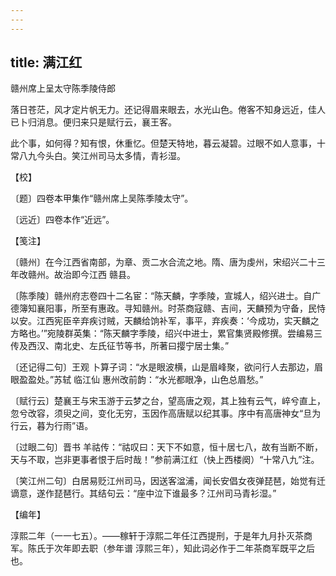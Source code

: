 ```yaml
---
---
---
```

title: 满江红
---



赣州席上呈太守陈季陵侍郎





落日苍茫，风才定片帆无力。还记得眉来眼去，水光山色。倦客不知身远近，佳人已卜归消息。便归来只是赋行云，襄王客。

此个事，如何得？知有恨，休重忆。但楚天特地，暮云凝碧。过眼不如人意事，十常八九今头白。笑江州司马太多情，青衫湿。





【校】


〔题〕四卷本甲集作“赣州席上吴陈季陵太守”。

〔远近〕四卷本作“近远”。





【笺注】


〔赣州〕在今江西省南部，为章、贡二水合流之地。隋、唐为虔州，宋绍兴二十三年改赣州。故治即今江西 赣县。

〔陈季陵〕赣州府志卷四十二名宦：“陈天麟，字季陵，宣城人，绍兴进士。自广德簿知襄阳事，所至有惠政。寻知赣州。时茶商寇赣、吉间，天麟预为守备，民恃以安。江西宪臣辛弃疾讨贼，天麟给饷补军，事平，弃疾奏：‘今成功，实天麟之方略也。’”宛陵群英集：“陈天麟字季陵，绍兴中进士，累官集贤殿修撰。尝编易三传及西汉、南北史、左氏征节等书，所著曰撄宁居士集。”

〔还记得二句〕王观 卜算子词：“水是眼波横，山是眉峰聚，欲问行人去那边，眉眼盈盈处。”苏轼 临江仙 惠州改前韵：“水光都眼净，山色总眉愁。”

〔赋行云〕楚襄王与宋玉游于云梦之台，望高唐之观，其上独有云气，崪兮直上，忽兮改容，须臾之间，变化无穷，玉因作高唐赋以纪其事。序中有高唐神女“旦为行云，暮为行雨”语。

〔过眼二句〕晋书 羊祜传：“祜叹曰：天下不如意，恒十居七八，故有当断不断，天与不取，岂非更事者恨于后时哉！”参前满江红（快上西楼阕）“十常八九”注。

〔笑江州二句〕白居易贬江州司马，因送客湓浦，闻长安倡女夜弹琵琶，始觉有迁谪意，遂作琵琶行。其结句云：“座中泣下谁最多？江州司马青衫湿。”





【编年】


淳熙二年（一一七五）。——稼轩于淳熙二年任江西提刑，于是年九月扑灭茶商军。陈氏于次年即去职（参年谱 淳熙三年），知此词必作于二年茶商军既平之后也。